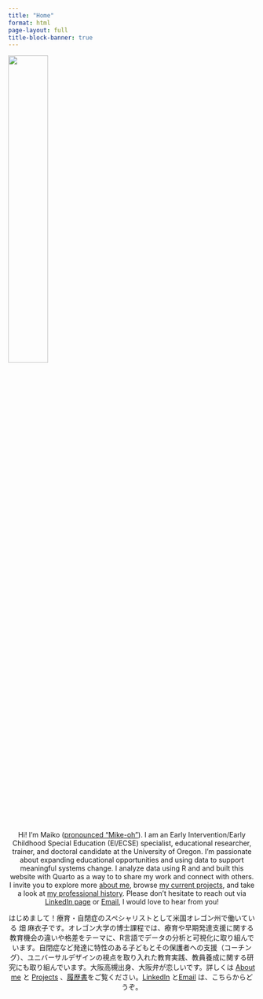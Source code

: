 ```yaml
---
title: "Home"
format: html
page-layout: full
title-block-banner: true
---
```


![](Maiko%20in%20kimono%20circle.png){fig-align="center" width="40%"}

<center>

Hi! I’m Maiko ([pronounced "Mike-oh"](https://namedrop.io/maikohata)). I am an Early Intervention/Early Childhood Special Education (EI/ECSE) specialist, educational researcher, trainer, and doctoral candidate at the University of Oregon. I'm passionate about expanding educational opportunities and using data to support meaningful systems change. I analyze data using R and and built this website with Quarto as a way to to share my work and connect with others. I invite you to explore more [about me](about.html), browse [my current projects](posts.html), and take a look at [my professional history](images/Maiko_CV.pdf). Please don't hesitate to reach out via [LinkedIn page](https://www.linkedin.com/in/maikohata/) or [Email](mailto:hata@uoregon.edu), I would love to hear from you!

はじめまして！療育・自閉症のスペシャリストとして米国オレゴン州で働いている 畑 麻衣子です。オレゴン大学の博士課程では、療育や早期発達支援に関する教育機会の違いや格差をテーマに、R言語でデータの分析と可視化に取り組んでいます。自閉症など発達に特性のある子どもとその保護者への支援（コーチング）、ユニバーサルデザインの視点を取り入れた教育実践、教員養成に関する研究にも取り組んでいます。大阪高槻出身、大阪弁が恋しいです。詳しくは [About me](about.html) と [Projects](posts.html) 、[履歴書](images/Maiko_CV.pdf)をご覧ください。[LinkedIn](https://www.linkedin.com/in/maikohata/) と[Email](mailto:hata@uoregon.edu) は、こちらからどうぞ。

</center>
